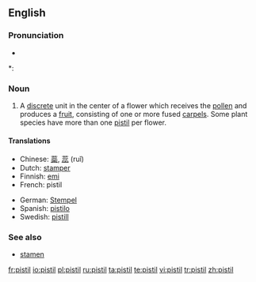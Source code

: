 ==English==
{{wikipedia}}

===Pronunciation===
* {{audio|en-us-pistil.ogg|Audio (US)}}

*: {{rhymes|ɪstəl}}

===Noun===
{{en-noun}}

# {{botany}} A [[discrete]] unit in the center of a flower which receives the [[pollen]] and produces a [[fruit]], consisting of one or more fused [[carpel|carpels]].  Some plant species have more than one [[pistil]] per flower.

====Translations====
{{top}}
* Chinese: [[蘂]], [[蕊]] (ruǐ)
* Dutch: [[stamper#Dutch|stamper]] {{m}}
* Finnish: [[emi#Finnish|emi]]
* French: pistil {{m}}
{{mid}}
* German: [[Stempel]] {{m}}
* Spanish: [[pistilo]] {{m}}
* Swedish: [[pistill]] {{c}}
{{bottom}}

===See also===
* [[stamen]]

[[fr:pistil]]
[[io:pistil]]
[[pl:pistil]]
[[ru:pistil]]
[[ta:pistil]]
[[te:pistil]]
[[vi:pistil]]
[[tr:pistil]]
[[zh:pistil]]
